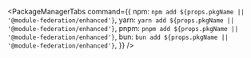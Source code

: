 
<PackageManagerTabs
  command={{
    npm: `npm add ${props.pkgName || '@module-federation/enhanced'}`,
    yarn: `yarn add ${props.pkgName || '@module-federation/enhanced'}`,
    pnpm: `pnpm add ${props.pkgName || '@module-federation/enhanced'}`,
    bun: `bun add ${props.pkgName || '@module-federation/enhanced'}`,
  }}
/>
